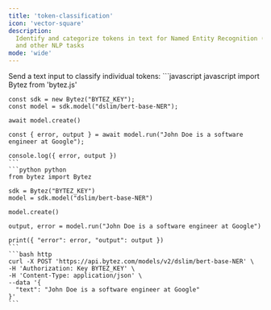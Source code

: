 ```yaml
---
title: 'token-classification'
icon: 'vector-square'
description:
  Identify and categorize tokens in text for Named Entity Recognition (NER), Part-of-Speech tagging,
  and other NLP tasks
mode: 'wide'
---
```


<Accordion defaultOpen title="Basic usage">
  Send a text input to classify individual tokens:

  <CodeGroup>
    ```javascript javascript
    import Bytez from 'bytez.js'

    const sdk = new Bytez("BYTEZ_KEY");
    const model = sdk.model("dslim/bert-base-NER");

    await model.create()

    const { error, output } = await model.run("John Doe is a software engineer at Google");

    console.log({ error, output })
    ```
    ```python python
    from bytez import Bytez

    sdk = Bytez("BYTEZ_KEY")
    model = sdk.model("dslim/bert-base-NER")

    model.create()

    output, error = model.run("John Doe is a software engineer at Google")

    print({ "error": error, "output": output })
    ```
    ```bash http
    curl -X POST 'https://api.bytez.com/models/v2/dslim/bert-base-NER' \
    -H 'Authorization: Key BYTEZ_KEY' \
    -H 'Content-Type: application/json' \
    --data '{
      "text": "John Doe is a software engineer at Google"
    }'
    ```

  </CodeGroup>
</Accordion>
